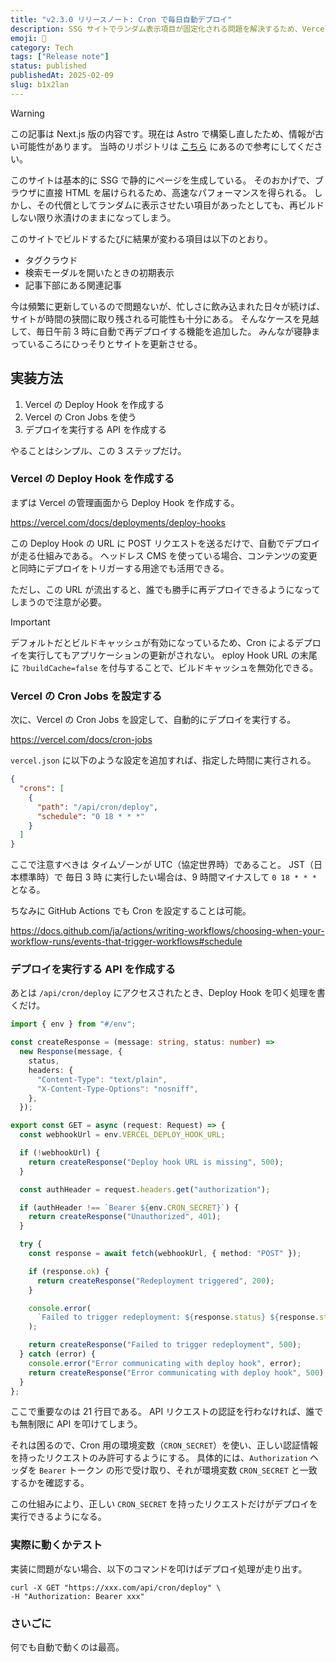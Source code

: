 ```yaml
---
title: "v2.3.0 リリースノート: Cron で毎日自動デプロイ"
description: SSG サイトでランダム表示項目が固定化される問題を解決するため、Vercelの Deploy Hook と Cron Jobs を活用して毎日午前3時に自動再デプロイする仕組みを実装した方法である。
emoji: 🚀
category: Tech
tags: ["Release note"]
status: published
publishedAt: 2025-02-09
slug: b1x2lan
---
```


> [!WARNING]
> この記事は Next.js 版の内容です。現在は Astro で構築し直したため、情報が古い可能性があります。
> 当時のリポジトリは [こちら](https://github.com/kkhys/me.v2) にあるので参考にしてください。

このサイトは基本的に SSG で静的にページを生成している。
そのおかげで、ブラウザに直接 HTML を届けられるため、高速なパフォーマンスを得られる。
しかし、その代償としてランダムに表示させたい項目があったとしても、再ビルドしない限り氷漬けのままになってしまう。

このサイトでビルドするたびに結果が変わる項目は以下のとおり。

- タグクラウド
- 検索モーダルを開いたときの初期表示
- 記事下部にある関連記事

今は頻繁に更新しているので問題ないが、忙しさに飲み込まれた日々が続けば、サイトが時間の狭間に取り残される可能性も十分にある。
そんなケースを見越して、毎日午前 3 時に自動で再デプロイする機能を追加した。
みんなが寝静まっているころにひっそりとサイトを更新させる。

## 実装方法

1. Vercel の Deploy Hook を作成する
2. Vercel の Cron Jobs を使う
3. デプロイを実行する API を作成する

やることはシンプル、この 3 ステップだけ。

### Vercel の Deploy Hook を作成する

まずは Vercel の管理画面から Deploy Hook を作成する。

https://vercel.com/docs/deployments/deploy-hooks

この Deploy Hook の URL に POST リクエストを送るだけで、自動でデプロイが走る仕組みである。
ヘッドレス CMS を使っている場合、コンテンツの変更と同時にデプロイをトリガーする用途でも活用できる。

ただし、この URL が流出すると、誰でも勝手に再デプロイできるようになってしまうので注意が必要。

> [!IMPORTANT]
> デフォルトだとビルドキャッシュが有効になっているため、Cron によるデプロイを実行してもアプリケーションの更新がされない。
> eploy Hook URL の末尾に `?buildCache=false` を付与することで、ビルドキャッシュを無効化できる。

### Vercel の Cron Jobs を設定する

次に、Vercel の Cron Jobs を設定して、自動的にデプロイを実行する。

https://vercel.com/docs/cron-jobs

`vercel.json` に以下のような設定を追加すれば、指定した時間に実行される。

```json title="vercel.json"
{
  "crons": [
    {
      "path": "/api/cron/deploy",
      "schedule": "0 18 * * *"
    }
  ]
}
```

ここで注意すべきは タイムゾーンが UTC（協定世界時）であること。
JST（日本標準時）で 毎日 3 時 に実行したい場合は、9 時間マイナスして `0 18 * * *` となる。

ちなみに GitHub Actions でも Cron を設定することは可能。

https://docs.github.com/ja/actions/writing-workflows/choosing-when-your-workflow-runs/events-that-trigger-workflows#schedule

### デプロイを実行する API を作成する

あとは `/api/cron/deploy` にアクセスされたとき、Deploy Hook を叩く処理を書くだけ。

```ts title="apps/web/src/app/api/cron/deploy/route.ts" showLineNumbers
import { env } from "#/env";

const createResponse = (message: string, status: number) =>
  new Response(message, {
    status,
    headers: {
      "Content-Type": "text/plain",
      "X-Content-Type-Options": "nosniff",
    },
  });

export const GET = async (request: Request) => {
  const webhookUrl = env.VERCEL_DEPLOY_HOOK_URL;

  if (!webhookUrl) {
    return createResponse("Deploy hook URL is missing", 500);
  }

  const authHeader = request.headers.get("authorization");

  if (authHeader !== `Bearer ${env.CRON_SECRET}`) {
    return createResponse("Unauthorized", 401);
  }

  try {
    const response = await fetch(webhookUrl, { method: "POST" });

    if (response.ok) {
      return createResponse("Redeployment triggered", 200);
    }

    console.error(
      `Failed to trigger redeployment: ${response.status} ${response.statusText}`,
    );

    return createResponse("Failed to trigger redeployment", 500);
  } catch (error) {
    console.error("Error communicating with deploy hook", error);
    return createResponse("Error communicating with deploy hook", 500);
  }
};
```

ここで重要なのは 21 行目である。
API リクエストの認証を行わなければ、誰でも無制限に API を叩けてしまう。

それは困るので、Cron 用の環境変数（`CRON_SECRET`）を使い、正しい認証情報を持ったリクエストのみ許可するようにする。
具体的には、`Authorization` ヘッダを `Bearer` トークン の形で受け取り、それが環境変数 `CRON_SECRET` と一致するかを確認する。

この仕組みにより、正しい `CRON_SECRET` を持ったリクエストだけがデプロイを実行できるようになる。

### 実際に動くかテスト

実装に問題がない場合、以下のコマンドを叩けばデプロイ処理が走り出す。

```shell
curl -X GET "https://xxx.com/api/cron/deploy" \
-H "Authorization: Bearer xxx"
```

### さいごに

何でも自動で動くのは最高。
